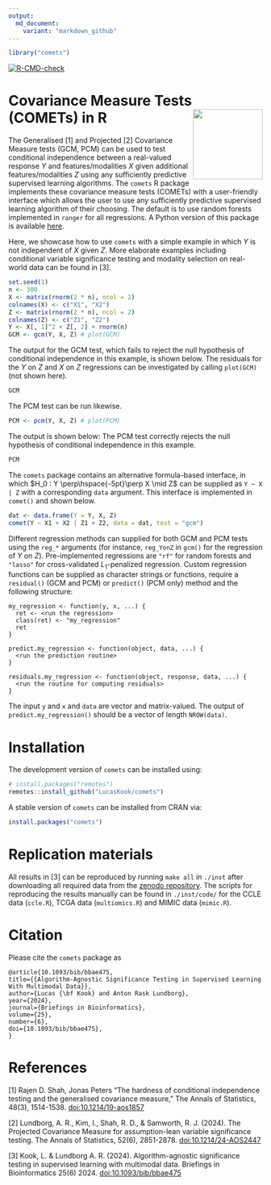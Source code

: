 ```yaml
---
output:
  md_document:
    variant: "markdown_github"
---
```


```r
library("comets")
```


<!-- badges: start -->
[![R-CMD-check](https://github.com/LucasKook/comets/actions/workflows/R-CMD-check.yaml/badge.svg)](https://github.com/LucasKook/comets/actions/workflows/R-CMD-check.yaml)
<!-- badges: end -->

# Covariance Measure Tests (COMETs) in R <img src='inst/comets-pkg.png' align="right" height="138.5" />

The Generalised [1] and Projected [2] Covariance Measure tests (GCM, PCM) can be
used to test conditional independence between a real-valued response $Y$ and
features/modalities $X$ given additional features/modalities $Z$ using any
sufficiently predictive supervised learning algorithms. The `comets` R package
implements these covariance measure tests (COMETs) with a user-friendly
interface which allows the user to use any sufficiently predictive supervised
learning algorithm of their choosing. The default is to use random forests
implemented in `ranger` for all regressions. A Python version of this package
is available [here](https://github.com/shimenghuang/pycomets).

Here, we showcase how to use `comets` with a simple example in which $Y$ is not
independent of $X$ given $Z$. More elaborate examples including conditional
variable significance testing and modality selection on real-world data can be
found in [3].

```r
set.seed(1)
n <- 300
X <- matrix(rnorm(2 * n), ncol = 2)
colnames(X) <- c("X1", "X2")
Z <- matrix(rnorm(2 * n), ncol = 2)
colnames(Z) <- c("Z1", "Z2")
Y <- X[, 1]^2 + Z[, 2] + rnorm(n)
GCM <- gcm(Y, X, Z) # plot(GCM)
```

The output for the GCM test, which fails to reject the null hypothesis of
conditional independence in this example, is shown below. The residuals for the
$Y$ on $Z$ and $X$ on $Z$ regressions can be investigated by calling `plot(GCM)`
(not shown here).

```r
GCM
```

The PCM test can be run likewise.

```r
PCM <- pcm(Y, X, Z) # plot(PCM)
```

The output is shown below: The PCM test correctly rejects the null hypothesis of
conditional independence in this example.

```r
PCM
```

The `comets` package contains an alternative formula-based interface, in which
$H_0 : Y \perp\hspace{-5pt}\perp X \mid Z$ can be supplied as `Y ~ X | Z` with a
corresponding `data` argument. This interface is implemented in `comet()` and
shown below.

```r
dat <- data.frame(Y = Y, X, Z)
comet(Y ~ X1 + X2 | Z1 + Z2, data = dat, test = "gcm")
```

Different regression methods can supplied for both GCM and PCM tests using the
`reg_*` arguments (for instance, `reg_YonZ` in `gcm()` for the regression of $Y$
on $Z$). Pre-implemented regressions are `"rf"` for random forests and `"lasso"`
for cross-validated $L_1$-penalized regression. Custom regression functions can
be supplied as character strings or functions, require a `residual()` (GCM and
PCM) or `predict()` (PCM only) method and the following structure:

```
my_regression <- function(y, x, ...) {
  ret <- <run the regression>
  class(ret) <- "my_regression"
  ret
}

predict.my_regression <- function(object, data, ...) {
  <run the prediction routine>
}

residuals.my_regression <- function(object, response, data, ...) {
  <run the routine for computing residuals>
}
```

The input `y` and `x` and `data` are vector and matrix-valued. The output of
`predict.my_regression()` should be a vector of length `NROW(data)`.

# Installation

The development version of `comets` can be installed using:

```r
# install.packages("remotes")
remotes::install_github("LucasKook/comets")
```

A stable version of `comets` can be installed from CRAN via:

```r
install.packages("comets")
```

# Replication materials

All results in [3] can be reproduced by running `make all` in `./inst` after
downloading all required data from the 
[zenodo repository](https://zenodo.org/doi/10.5281/zenodo.10689553).
The scripts for reproducing the results manually can be found in `./inst/code/`
for the CCLE data (`ccle.R`), TCGA data (`multiomics.R`) and MIMIC data
(`mimic.R`).

# Citation

Please cite the `comets` package as

```
@article{10.1093/bib/bbae475,
title={{Algorithm-Agnostic Significance Testing in Supervised Learning With Multimodal Data}},
author={Lucas {\bf Kook} and Anton Rask Lundborg},
year={2024},
journal={Briefings in Bioinformatics},
volume={25},
number={6},
doi={10.1093/bib/bbae475},
}
```

# References

[1] Rajen D. Shah, Jonas Peters "The hardness of conditional independence
testing and the generalised covariance measure," The Annals of Statistics,
48(3), 1514-1538. [doi:10.1214/19-aos1857](https://doi.org/10.1214/19-aos1857)

[2] Lundborg, A. R., Kim, I., Shah, R. D., & Samworth, R. J. (2024). The
Projected Covariance Measure for assumption-lean variable significance testing.
The Annals of Statistics, 52(6), 2851-2878.
[doi:10.1214/24-AOS2447](https://doi.org/10.1214/24-AOS2447)

[3] Kook, L. & Lundborg A. R. (2024). Algorithm-agnostic significance
testing in supervised learning with multimodal data. 
Briefings in Bioinformatics 25(6) 2024. 
[doi:10.1093/bib/bbae475](https://doi.org/10.1093/bib/bbae475)

